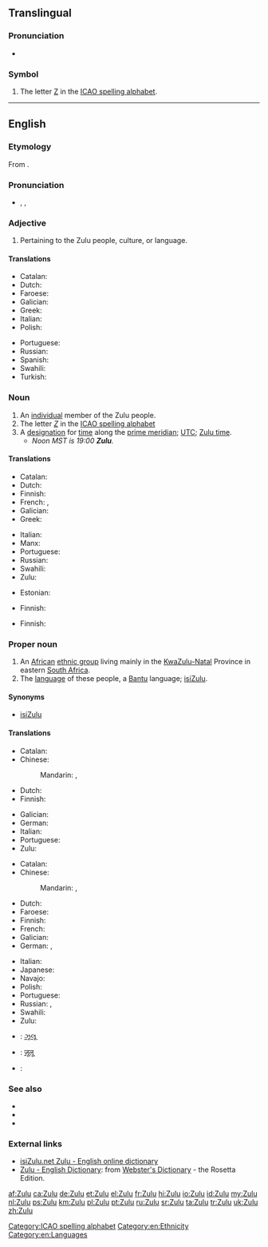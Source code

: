 {{also|zulu|zulú|zulù}}
==Translingual==
{{interwiktionary|code=zu}}

===Pronunciation===
* {{IPA|[ˈzuːluː]|lang=mul}}

===Symbol===
{{head|mul|symbol}}

# The letter [[Z]] in the [[ICAO spelling alphabet]].

[[Category:ICAO spelling alphabet]]

----

==English==
{{wikipedia|Zulu (disambiguation)}}

===Etymology===
From {{etyl|zu|en}} {{term|umZulu|lang=zu}}.

===Pronunciation===
* {{enPR|zo͞o'lo͞o}}, {{IPA|/ˈzuːluː/}}, {{X-SAMPA|/"zu:lu:/}}

===Adjective===
{{en-adj|-}}

# Pertaining to the Zulu people, culture, or language.

====Translations====
{{trans-top|pertaining to the Zulu people, culture, or language}}
* Catalan: {{t-|ca|zulu}}
* Dutch: {{t+|nl|Zoeloe}}
* Faroese: {{t-|fo|sulu|n}}
* Galician: {{t+|gl|zulú}}
* Greek: {{t+|el|Ζουλού}}
* Italian: {{t+|it|zulù}}
* Polish: {{t-|pl|Zulus}}
{{trans-mid}}
* Portuguese: {{t+|pt|zulu}}
* Russian: {{t+|ru|зулусский|sc=Cyrl|tr=zulússkij}}
* Spanish: {{t+|es|zulú}}
* Swahili: {{t-|sw|Kizulu}}
* Turkish: {{t+|tr|Zuluca}}
{{trans-bottom}}

===Noun===
{{en-noun}}

# An [[individual]] member of the Zulu people.
# The letter ''[[Z]]'' in the [[ICAO spelling alphabet]]
# A [[designation]] for [[time]] along the [[prime meridian]]; [[UTC]]; [[Zulu time]].
#* ''Noon MST is 19:00 '''Zulu'''.''

====Translations====
{{trans-top|member of the Zulu people}}
* Catalan: {{t-|ca|zulu}}
* Dutch: {{t+|nl|Zoeloe|m}}
* Finnish: {{t+|fi|zulu}}
* French: {{t+|fr|Zoulou|m}}, {{t+|fr|Zouloue|f}}
* Galician: {{t+|gl|zulú}}
* Greek: {{t+|el|Ζουλού}}
{{trans-mid}}
* Italian: {{t+|it|zulù|m|f}}
* Manx: {{t-|gv|Sooloo|m}}
* Portuguese: {{t+|pt|zulu}}
* Russian: {{t+|ru|зулус|m|sc=Cyrl|tr=zulús}}
* Swahili: {{t-|sw|Mzulu}}
* Zulu: {{t-|zu|umZulu|c1|c6}}
{{trans-bottom}}

{{trans-top|the letter "Z" in ICAO spelling alphabet}}
* Estonian: {{t+|et|Zürich}}
{{trans-mid}}
* Finnish: {{t+|fi|tseta}}
{{trans-bottom}}

{{trans-top|Zulu time}}
* Finnish: {{t+|fi|UTC}}
{{trans-mid}}
{{trans-bottom}}

===Proper noun===
{{en-proper noun}}

# An [[African]] [[ethnic group]] living mainly in the [[KwaZulu-Natal]] Province in eastern [[South Africa]].
# The [[language]] of these people, a [[Bantu]] language; [[isiZulu]].

====Synonyms====
* {{sense|language}} [[isiZulu]]

====Translations====
{{trans-top|African ethnic group}}
* Catalan: {{t-|ca|zulu}}
* Chinese:
*: Mandarin: {{t|cmn|祖魯族人|sc=Hani}}, {{t|cmn|祖鲁族人|tr=Zǔlǔ zúrén|sc=Hani}}
* Dutch: {{t-|nl|Zoeloes|p}}
* Finnish: {{t-|fi|zulut|p}}
{{trans-mid}}
* Galician: {{t+|gl|zulú}}
* German: {{t+|de|Zulu}}
* Italian: {{t+|it|zulù|m|f}}
* Portuguese: {{t+|pt|zulu}}
* Zulu: {{t-|zu|amaZulu|c6}}
{{trans-bottom}}

{{trans-top|language}}
* Catalan: {{t-|ca|zulu|m}}
* Chinese:
*: Mandarin: {{t-|cmn|祖魯語|sc=Hani}}, {{t-|cmn|祖鲁语|tr=Zǔlǔyǔ|sc=Hani}}
* Dutch: {{t+|nl|Zoeloe|n}}
* Faroese: {{t-|fo|sulu|n}}
* Finnish: {{t+|fi|zulu}}
* French: {{t+|fr|zoulou|m}}
* Galician: {{t+|gl|zulú}}
* German: {{t+|de|Zulu}}, {{t-|de|Bantu}}
{{trans-mid}}
* Italian: {{t+|it|zulù|m}}
* Japanese: {{t+|ja|ズールー語|tr=Zūrū-go|sc=Jpan}}
* Navajo: {{tø|nv|Zulu Dineʼé bizaad}}
* Polish: {{t-|pl|zulu|n}}
* Portuguese: {{t+|pt|zulu}}
* Russian: {{t+|ru|зулу|m|tr=zúlu}}, {{t+|ru|зулусский|m|tr=zulússkij}}
* Swahili: {{t-|sw|Kizulu}}
* Zulu: {{t-|zu|isiZulu|c7}}
{{trans-bottom}}

{{checktrans-top}}
* {{ttbc|gu}}: [[ઝૂલૂ]]
* {{ttbc|hi}}: [[ज़ूलू]]
{{trans-mid}}
* {{ttbc|ia}}: {{t-|ia|Zulu}}
{{trans-bottom}}

===See also===
* {{langcat}}
* {{langlist}}
* {{ISO 639|link=Ethnologue|1code=zu|code=zul}}

===External links===
* [http://isizulu.net/ isiZulu.net Zulu - English online dictionary]
* [http://www.websters-online-dictionary.org/definition/Zulu-english/ Zulu - English Dictionary]: from [http://www.websters-online-dictionary.org/ Webster's Dictionary] - the Rosetta Edition.

[[Category:en:Ethnicity]]
[[Category:en:Languages]]

[[af:Zulu]]
[[ca:Zulu]]
[[de:Zulu]]
[[et:Zulu]]
[[el:Zulu]]
[[fr:Zulu]]
[[hi:Zulu]]
[[io:Zulu]]
[[id:Zulu]]
[[my:Zulu]]
[[nl:Zulu]]
[[ps:Zulu]]
[[km:Zulu]]
[[pl:Zulu]]
[[pt:Zulu]]
[[ru:Zulu]]
[[sr:Zulu]]
[[ta:Zulu]]
[[tr:Zulu]]
[[uk:Zulu]]
[[zh:Zulu]]